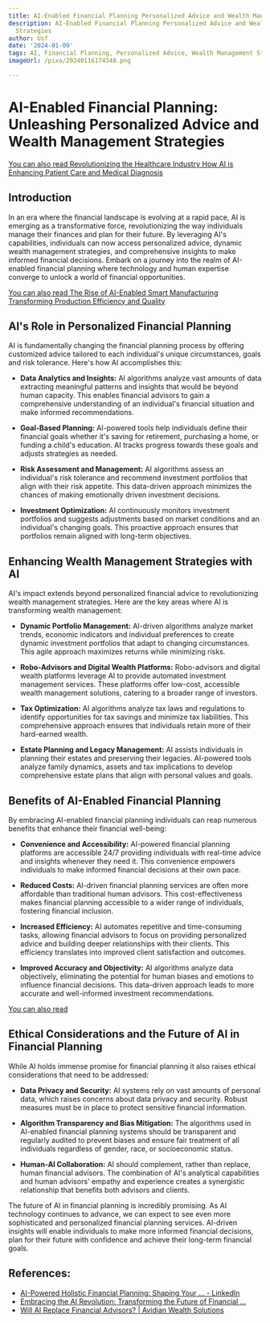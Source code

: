 ```yaml
---
title: AI-Enabled Financial Planning Personalized Advice and Wealth Management Strategies
description: AI-Enabled Financial Planning Personalized Advice and Wealth Management
  Strategies
author: Usf
date: '2024-01-09'
tags: AI, Financial Planning, Personalized Advice, Wealth Management Strategies
imageUrl: /pixa/20240116174348.png

---
```

# AI-Enabled  Financial Planning: Unleashing Personalized Advice and Wealth Management  Strategies

[You can also read Revolutionizing the Healthcare Industry How AI is Enhancing Patient Care and Medical Diagnosis](Revolutionizing%20the%20Healthcare%20Industry%20How%20AI%20is%20Enhancing%20Patient%20Care%20and%20Medical%20Diagnosis)


## Introduction

In an era where the financial landscape is  evolving at a rapid pace, AI is emerging as a transformative force, revolutionizing the  way  individuals manage their finances and plan for their future.  By leveraging AI's capabilities,  individuals can now access personalized advice,  dynamic wealth management strategies, and comprehensive insights  to make informed  financial decisions. Embark on a journey into the realm of AI-enabled financial planning where technology and  human expertise converge to unlock a  world of financial opportunities.

[You  can also read The Rise of AI-Enabled Smart Manufacturing Transforming Production Efficiency and Quality](The%20Rise%20of%20AI-Enabled%20Smart%20Manufacturing%20Transforming%20Production%20Efficiency%20and%20Quality)


## AI's Role in  Personalized Financial Planning

AI is fundamentally changing the  financial planning process by  offering customized advice tailored to each individual's unique circumstances, goals and risk tolerance. Here's how AI accomplishes this:

* **Data Analytics and Insights:** AI algorithms analyze vast amounts of data extracting meaningful  patterns and  insights that would be beyond human capacity.  This enables financial advisors to gain a comprehensive understanding of an individual's financial situation and make informed recommendations.

* **Goal-Based Planning:** AI-powered tools help  individuals define their financial goals whether it's saving for retirement, purchasing a home, or funding a child's education. AI tracks progress towards these goals and  adjusts strategies as needed.

* **Risk Assessment and Management:** AI algorithms assess an individual's risk tolerance and recommend investment portfolios that  align with their risk appetite.  This data-driven approach minimizes the chances of making emotionally  driven investment decisions.

* **Investment Optimization:** AI continuously monitors investment portfolios  and suggests adjustments based on market conditions and an individual's changing goals. This proactive approach ensures that portfolios remain aligned with long-term  objectives.

## Enhancing Wealth Management Strategies with AI

AI's impact extends beyond personalized financial advice to revolutionizing wealth management strategies. Here are  the key  areas where AI is transforming wealth management:

* **Dynamic  Portfolio Management:** AI-driven algorithms analyze market trends, economic  indicators and individual  preferences to  create dynamic investment portfolios that adapt  to changing circumstances. This  agile approach maximizes returns while minimizing risks.

* **Robo-Advisors and Digital Wealth Platforms:** Robo-advisors and digital wealth platforms leverage AI to provide automated investment management services. These platforms offer low-cost, accessible  wealth management solutions, catering to a broader range of investors.

* **Tax Optimization:** AI algorithms  analyze tax laws and regulations to identify opportunities for tax  savings and minimize tax liabilities. This comprehensive approach ensures that individuals  retain  more of their hard-earned wealth.

* **Estate Planning and Legacy Management:** AI assists individuals in planning their estates and  preserving their  legacies. AI-powered tools analyze family  dynamics,  assets and tax implications to develop comprehensive estate plans that align with personal values and goals.

## Benefits of AI-Enabled Financial Planning

By embracing AI-enabled financial planning individuals can reap numerous benefits that enhance their financial  well-being:

* **Convenience and Accessibility:** AI-powered financial planning platforms are accessible 24/7 providing individuals with real-time advice and insights  whenever they need it. This convenience empowers individuals to make informed financial decisions  at their own pace.

* **Reduced Costs:** AI-driven financial  planning services are often more affordable than traditional human  advisors. This cost-effectiveness makes financial planning accessible to a wider range of individuals, fostering financial  inclusion.

*  **Increased Efficiency:** AI automates repetitive and time-consuming tasks, allowing financial  advisors to focus on providing  personalized advice  and building deeper relationships with their clients. This efficiency  translates into improved client satisfaction and outcomes.

* **Improved Accuracy and Objectivity:** AI algorithms analyze data objectively, eliminating the  potential for human  biases and emotions to influence financial decisions. This data-driven approach leads  to more accurate and well-informed investment  recommendations.

[You  can also read ]()


## Ethical Considerations and  the Future of AI in  Financial Planning

While AI holds immense promise for financial planning it also raises ethical considerations that need to be addressed:

* **Data Privacy and Security:** AI systems rely on vast amounts of  personal data, which raises concerns about data privacy and security. Robust  measures must be in place to protect  sensitive financial information.

* **Algorithm Transparency and  Bias Mitigation:** The algorithms used in AI-enabled financial  planning systems should be transparent and regularly audited to prevent biases and ensure fair treatment of all individuals regardless of gender, race, or socioeconomic status.

* **Human-AI Collaboration:** AI should complement, rather than  replace, human financial advisors. The combination  of AI's analytical capabilities and human advisors' empathy and experience creates  a  synergistic relationship that benefits both advisors and clients.

The future of AI  in financial planning is incredibly promising. As AI technology continues to  advance, we can expect to  see even more sophisticated and personalized financial planning services. AI-driven insights will  enable individuals to make  more informed financial decisions, plan for their future with confidence  and achieve their long-term  financial goals.

## References:
- [AI-Powered Holistic Financial Planning: Shaping Your ... - LinkedIn](https://www.linkedin.com/pulse/ai-powered-holistic-financial-planning-shaping-your-ahrens-teixeira-yyvae)
- [Embracing the AI Revolution: Transforming the Future of Financial ...](https://www.linkedin.com/pulse/embracing-ai-revolution-transforming-future-financial-mark)
- [Will AI Replace Financial Advisors? | Avidian Wealth Solutions](https://avidianwealth.com/financial-insights/articles/will-ai-replace-financial-advisors/)
